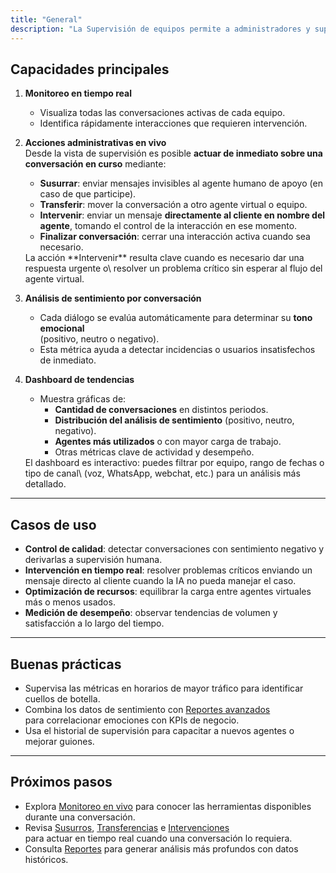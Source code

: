 ```yaml
---
title: "General"
description: "La Supervisión de equipos permite a administradores y supervisores monitorear en tiempo real las conversaciones que mantienen los agentes virtuales, tomar acciones inmediatas y acceder a estadísticas clave sobre el desempeño del equipo."
---
```


## Capacidades principales

1. **Monitoreo en tiempo real**
   - Visualiza todas las conversaciones activas de cada equipo.
   - Identifica rápidamente interacciones que requieren intervención.
2. **Acciones administrativas en vivo**\
   Desde la vista de supervisión es posible **actuar de inmediato sobre una conversación en curso** mediante:
   - **Susurrar**: enviar mensajes invisibles al agente humano de apoyo (en caso de que participe).
   - **Transferir**: mover la conversación a otro agente virtual o equipo.
   - **Intervenir**: enviar un mensaje **directamente al cliente en nombre del agente**, tomando el control de la interacción en ese momento.
   - **Finalizar conversación**: cerrar una interacción activa cuando sea necesario.

   <tip>
     La acción **Intervenir** resulta clave cuando es necesario dar una respuesta urgente o\
     resolver un problema crítico sin esperar al flujo del agente virtual.
   </tip>
3. **Análisis de sentimiento por conversación**
   - Cada diálogo se evalúa automáticamente para determinar su **tono emocional**\
     (positivo, neutro o negativo).
   - Esta métrica ayuda a detectar incidencias o usuarios insatisfechos de inmediato.
4. **Dashboard de tendencias**
   - Muestra gráficas de:
     - **Cantidad de conversaciones** en distintos periodos.
     - **Distribución del análisis de sentimiento** (positivo, neutro, negativo).
     - **Agentes más utilizados** o con mayor carga de trabajo.
     - Otras métricas clave de actividad y desempeño.

   <info>
     El dashboard es interactivo: puedes filtrar por equipo, rango de fechas o tipo de canal\
     (voz, WhatsApp, webchat, etc.) para un análisis más detallado.
   </info>

---

## Casos de uso

- **Control de calidad**: detectar conversaciones con sentimiento negativo y derivarlas a supervisión humana.
- **Intervención en tiempo real**: resolver problemas críticos enviando un mensaje directo al cliente cuando la IA no pueda manejar el caso.
- **Optimización de recursos**: equilibrar la carga entre agentes virtuales más o menos usados.
- **Medición de desempeño**: observar tendencias de volumen y satisfacción a lo largo del tiempo.

---

## Buenas prácticas

- Supervisa las métricas en horarios de mayor tráfico para identificar cuellos de botella.
- Combina los datos de sentimiento con [Reportes avanzados](../reporting/advanced-reports-kpis)\
  para correlacionar emociones con KPIs de negocio.
- Usa el historial de supervisión para capacitar a nuevos agentes o mejorar guiones.

---

## Próximos pasos

- Explora [Monitoreo en vivo](./live-monitoring) para conocer las herramientas disponibles durante una conversación.
- Revisa [Susurros](./whisper), [Transferencias](./transfer) e [Intervenciones](./live-monitoring#intervenir)\
  para actuar en tiempo real cuando una conversación lo requiera.
- Consulta [Reportes](../reporting/overview) para generar análisis más profundos con datos históricos.